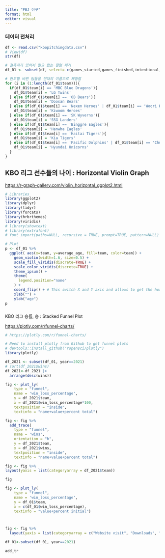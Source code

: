 ```yaml
---
title: "PBJ 야구"
format: html
editor: visual
---
```


### 데이터 전처리

```r
df <- read.csv("kbopitchingdata.csv")
# View(df)
str(df)

# 결측치가 있어서 필요 없는 컬럼 제거
df_01 <- subset(df, select=-c(games_started,games_finished,intentional_walks, balks, wild_pitches))

# 연도별 바뀐 팀들을 현대의 이름으로 재정렬
for (i in (1:length(df_01$team))){
  if(df_01$team[i] == 'MBC Blue Dragons'){
    df_01$team[i] = 'LG Twins'
  } else if(df_01$team[i] == 'OB Bears'){
    df_01$team[i] = 'Doosan Bears'
  } else if(df_01$team[i] == 'Nexen Heroes' | df_01$team[i] == 'Woori Heroes'){
    df_01$team[i] = 'Kiwoom Heroes'
  } else if(df_01$team[i] == 'SK Wyverns'){
    df_01$team[i] = 'SSG Landers'
  } else if(df_01$team[i] == 'Binggre Eagles'){
    df_01$team[i] = 'Hanwha Eagles'
  } else if(df_01$team[i] == 'Haitai Tigers'){
    df_01$team[i] = 'Kia Tigers'
  } else if(df_01$team[i] == 'Pacific Dolphins' | df_01$team[i] == 'Chungbo Pintos' | df_01$team[i] == 'Sammi Superstars'){
    df_01$team[i] = 'Hyundai Unicorns'
  }
}
```

## KBO 리그 선수들의 나이 : Horizontal Violin Graph

<https://r-graph-gallery.com/violin_horizontal_ggplot2.html>

```r
# Libraries
library(ggplot2)
library(dplyr)
library(tidyr)
library(forcats)
library(hrbrthemes)
library(viridis)
# library(showtext)
# library(extrafont)
# font_import(paths=NULL, recursive = TRUE, prompt=TRUE, pattern=NULL) # 윈도우즈 폰트데이터베이스에서 찾을 수 없는 폰트페밀리입니다 오류

# Plot
p <- df_01 %>%
  ggplot( aes(x=team, y=average_age, fill=team, color=team)) +
    geom_violin(width=1.6, size=0.5) +
    scale_fill_viridis(discrete=TRUE) +
    scale_color_viridis(discrete=TRUE) +
    theme_ipsum() +
    theme(
      legend.position="none"
    ) +
    coord_flip() + # This switch X and Y axis and allows to get the horizontal version
    xlab("") +
    ylab("age")
p
```

### 
KBO 리그 승률, 승 : Stacked Funnel Plot

<https://plotly.com/r/funnel-charts/>

```r
# https://plotly.com/r/funnel-charts/

# Need to install plotly from Github to get funnel plots
# devtools::install_github("ropensci/plotly")
library(plotly)

df_2021 <- subset(df_01, year==2021)
# sort(df_2021$wins)
df_2021<-df_2021 |>
  arrange(desc(wins))

fig <- plot_ly(
    type = "funnel",
    name = 'win_loss_percentage',
    y = df_2021$team,
    x = df_2021$win_loss_percentage*100,
    textposition = "inside",
    textinfo = "name+value+percent total")

fig <- fig %>%
  add_trace(
    type = "funnel",
    name = 'wins',
    orientation = "h",
    y = df_2021$team,
    x = df_2021$wins,
    textposition = "inside",
    textinfo = "name+value+percent total")

fig <- fig %>%
layout(yaxis = list(categoryarray = df_2021$team))

fig
```

```r

fig <- plot_ly(
    type = "funnel",
    name = 'win_loss_percentage',
    y = df_01$team,
    x = c(df_01$win_loss_percentage),
    textinfo = "value+percent initial")



fig <- fig %>%
  layout(yaxis = list(categoryarray = c("Website visit", "Downloads", "Potential customers", "Requested price", "invoice sent", "Finalized")))
```

```r
df_01<-subset(df_01, year==2021)

add_tr
```
